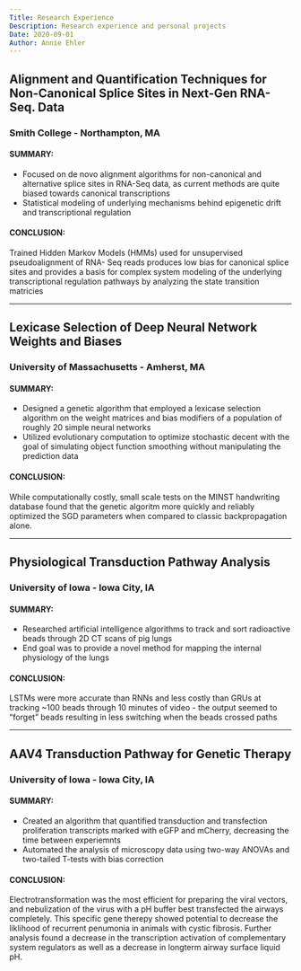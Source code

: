 ```yaml
---
Title: Research Experience
Description: Research experience and personal projects
Date: 2020-09-01
Author: Annie Ehler
---
```



## Alignment and Quantification Techniques for Non-Canonical Splice Sites in Next-Gen RNA-Seq. Data
### Smith College - Northampton, MA

#### SUMMARY:
- Focused on de novo alignment algorithms for non-canonical and alternative splice sites in RNA-Seq data, as
current methods are quite biased towards canonical transcriptions
- Statistical modeling of underlying mechanisms behind epigenetic drift and transcriptional regulation

#### CONCLUSION:
Trained Hidden Markov Models (HMMs) used for unsupervised pseudoalignment of RNA- Seq reads produces low bias for canonical splice sites and provides a basis for complex system modeling of the underlying transcriptional regulation pathways by analyzing the state transition matricies

---

## Lexicase Selection of Deep Neural Network Weights and Biases
### University of Massachusetts - Amherst, MA

#### SUMMARY:
- Designed a genetic algorithm that employed a lexicase selection algorithm on the weight matrices and bias
modifiers of a population of roughly 20 simple neural networks
- Utilized evolutionary computation to optimize stochastic decent with the goal of simulating object function
smoothing without manipulating the prediction data

#### CONCLUSION:
While computationally costly, small scale tests on the MINST handwriting database found that the genetic algoritm more quickly and reliably optimized the SGD parameters when compared to classic backpropagation alone.

---

## Physiological Transduction Pathway Analysis
### University of Iowa - Iowa City, IA

#### SUMMARY:
- Researched artificial intelligence algorithms to track and sort radioactive beads through 2D CT scans of pig lungs
- End goal was to provide a novel method for mapping the internal physiology of the lungs

#### CONCLUSION:
LSTMs were more accurate than RNNs and less costly than GRUs at tracking ~100 beads through 10 minutes of video - the output seemed to “forget” beads resulting in less switching when the beads crossed paths

---

## AAV4 Transduction Pathway for Genetic Therapy
### University of Iowa - Iowa City, IA

#### SUMMARY:
- Created an algorithm that quantified transduction and transfection proliferation transcripts marked with eGFP and mCherry, decreasing the time between experiemnts
- Automated the analysis of microscopy data using two-way ANOVAs and two-tailed T-tests with bias correction

#### CONCLUSION:
Electrotransformation was the most efficient for preparing the viral vectors, and nebulization of the virus with a pH buffer best transfected the airways completely. This specific gene therepy showed potential to decrease the liklihood of recurrent penumonia in animals with cystic fibrosis. Further analysis found a decrease in the transcription activation of complementary system regulators as well as a decrease in longterm airway surface liquid pH.
